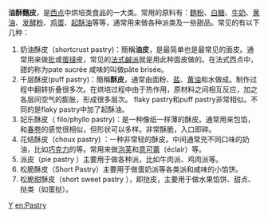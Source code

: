 {{unreferenced|time=2012-03-28T04:34:56+00:00}}
'''油酥麵皮'''，是[[西点|西点]]中烘培类食品的一大类。常用的原料有：[[麵粉|麵粉]]、[[白糖|白糖]]、[[牛奶|牛奶]]、[[黄油|黄油]]、[[发酵粉|发酵粉]]、[[鸡蛋|鸡蛋]]、[[起酥油|起酥油]]等等，通常用来做各种派类及一些甜品。常见的有以下几种：
# 奶油酥皮（shortcrust pastry)：簡稱'''油皮'''，是最简单也是最常见的面皮。通常用来做[[批|批]]或[[蛋撻|蛋撻]]皮，常见的[[法式鹹派|法式鹹派]]就是用此种面皮做的。在法式西点中，甜的称为pate sucrée 咸味的叫做pâte brisée。 
# 千层酥皮(puff pastry)：簡稱'''酥皮'''，通常由面粉、[[盐|盐]]、[[黄油|黄油]]和水做成。制作过程中翻转折叠很多次。在烘培过程中由于热作用，原材料之间相互反应，加之各层间空气的膨胀，形成很多层次。 flaky pastry和puff pastry非常相似。不同的是flaky pastry中加了起酥油。
# 妃乐酥皮（ filo/phyllo pastry)：是一种像纸一样薄的酥皮。通常用来包馅，和[[春卷|春卷]]的感觉很相似，但形状可以多样。非常酥脆，入口即碎。
# 花结酥皮（choux pastry) ：一种非常轻的酥皮。中间通常充不同口味的奶油，比如[[巧克力|巧克力]]的等。常用来做[[泡芙|泡芙]]和[[意可蕾|意可蕾]]（éclair）等。
# 派皮（pie pastry ）主要用于做各种派，比如牛肉派、鸡肉派等。
# 松脆酥皮（Short Pastry）主要用于做蛋奶派等各类派和咸味的小馅饼。
# 松脆甜酥皮（short sweet pastry ），即挞皮，主要用于做水果馅饼、甜点、挞类（如蛋挞）。

[[category:_西方甜食|Y]]
[[en:Pastry|en:Pastry]]